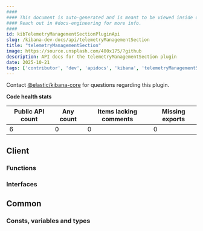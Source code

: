 ```yaml
---
####
#### This document is auto-generated and is meant to be viewed inside our experimental, new docs system.
#### Reach out in #docs-engineering for more info.
####
id: kibTelemetryManagementSectionPluginApi
slug: /kibana-dev-docs/api/telemetryManagementSection
title: "telemetryManagementSection"
image: https://source.unsplash.com/400x175/?github
description: API docs for the telemetryManagementSection plugin
date: 2025-10-21
tags: ['contributor', 'dev', 'apidocs', 'kibana', 'telemetryManagementSection']
---
```




Contact [@elastic/kibana-core](https://github.com/orgs/elastic/teams/kibana-core) for questions regarding this plugin.

**Code health stats**

| Public API count  | Any count | Items lacking comments | Missing exports |
|-------------------|-----------|------------------------|-----------------|
| 6 | 0 | 0 | 0 |

## Client

### Functions
<DocDefinitionList data={telemetryManagementSectionObj.client.functions}/>

### Interfaces
<DocDefinitionList data={telemetryManagementSectionObj.client.interfaces}/>

## Common

### Consts, variables and types
<DocDefinitionList data={telemetryManagementSectionObj.common.misc}/>

